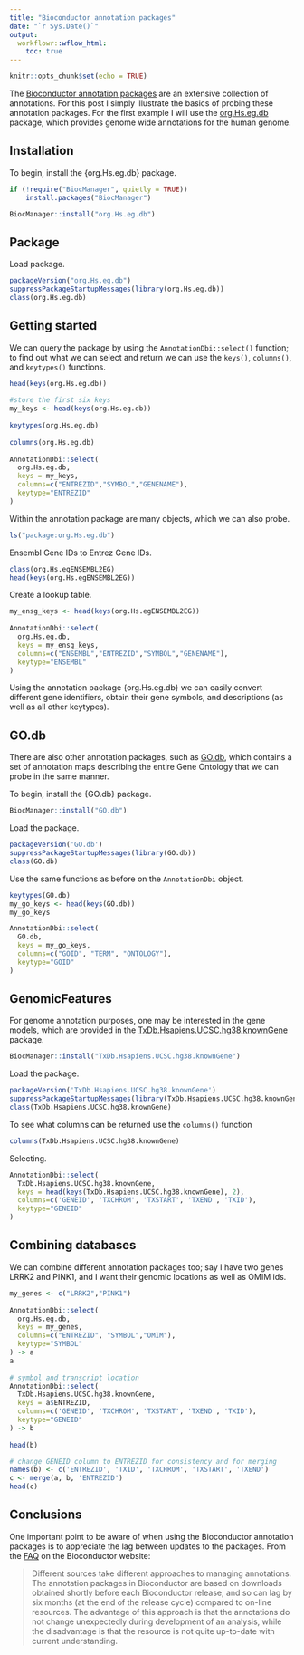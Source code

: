 ```yaml
---
title: "Bioconductor annotation packages"
date: "`r Sys.Date()`"
output:
  workflowr::wflow_html:
    toc: true
---
```


```r
knitr::opts_chunk$set(echo = TRUE)
```

The [Bioconductor annotation packages](https://www.bioconductor.org/packages/release/data/annotation/) are an extensive collection of annotations. For this post I simply illustrate the basics of probing these annotation packages. For the first example I will use the [org.Hs.eg.db](https://bioconductor.org/packages/release/data/annotation/html/org.Hs.eg.db.html) package, which provides genome wide annotations for the human genome.

## Installation

To begin, install the {org.Hs.eg.db} package.

```r
if (!require("BiocManager", quietly = TRUE))
    install.packages("BiocManager")

BiocManager::install("org.Hs.eg.db")
```

## Package

Load package.

```r
packageVersion("org.Hs.eg.db")
suppressPackageStartupMessages(library(org.Hs.eg.db))
class(org.Hs.eg.db)
```

## Getting started

We can query the package by using the `AnnotationDbi::select()` function; to find out what we can select and return we can use the `keys()`, `columns()`, and `keytypes()` functions.

```r
head(keys(org.Hs.eg.db))
 
#store the first six keys
my_keys <- head(keys(org.Hs.eg.db))
 
keytypes(org.Hs.eg.db)
 
columns(org.Hs.eg.db)
 
AnnotationDbi::select(
  org.Hs.eg.db,
  keys = my_keys,
  columns=c("ENTREZID","SYMBOL","GENENAME"),
  keytype="ENTREZID"
)
```

Within the annotation package are many objects, which we can also probe.

```r
ls("package:org.Hs.eg.db")
```

Ensembl Gene IDs to Entrez Gene IDs.

```r
class(org.Hs.egENSEMBL2EG)
head(keys(org.Hs.egENSEMBL2EG))
```

Create a lookup table.

```r
my_ensg_keys <- head(keys(org.Hs.egENSEMBL2EG))
 
AnnotationDbi::select(
  org.Hs.eg.db,
  keys = my_ensg_keys,
  columns=c("ENSEMBL","ENTREZID","SYMBOL","GENENAME"),
  keytype="ENSEMBL"
)
```

Using the annotation package {org.Hs.eg.db} we can easily convert different gene identifiers, obtain their gene symbols, and descriptions (as well as all other keytypes).

## GO.db

There are also other annotation packages, such as [GO.db](https://bioconductor.org/packages/release/data/annotation/html/GO.db.html), which contains a set of annotation maps describing the entire Gene Ontology that we can probe in the same manner.

To begin, install the {GO.db} package.

```r
BiocManager::install("GO.db")
```

Load the package.

```r
packageVersion('GO.db')
suppressPackageStartupMessages(library(GO.db))
class(GO.db)
```

Use the same functions as before on the `AnnotationDbi` object.

```r
keytypes(GO.db)
my_go_keys <- head(keys(GO.db))
my_go_keys

AnnotationDbi::select(
  GO.db,
  keys = my_go_keys,
  columns=c("GOID", "TERM", "ONTOLOGY"),
  keytype="GOID"
)
```

## GenomicFeatures

For genome annotation purposes, one may be interested in the gene models, which are provided in the [TxDb.Hsapiens.UCSC.hg38.knownGene](https://www.bioconductor.org/packages/release/data/annotation/html/TxDb.Hsapiens.UCSC.hg38.knownGene.html) package.

```r
BiocManager::install("TxDb.Hsapiens.UCSC.hg38.knownGene")
```

Load the package.

```r
packageVersion('TxDb.Hsapiens.UCSC.hg38.knownGene')
suppressPackageStartupMessages(library(TxDb.Hsapiens.UCSC.hg38.knownGene))
class(TxDb.Hsapiens.UCSC.hg38.knownGene)
```

To see what columns can be returned use the `columns()` function

```r
columns(TxDb.Hsapiens.UCSC.hg38.knownGene)
```

Selecting.

```r
AnnotationDbi::select(
  TxDb.Hsapiens.UCSC.hg38.knownGene,
  keys = head(keys(TxDb.Hsapiens.UCSC.hg38.knownGene), 2),
  columns=c('GENEID', 'TXCHROM', 'TXSTART', 'TXEND', 'TXID'),
  keytype="GENEID"
)
```

## Combining databases

We can combine different annotation packages too; say I have two genes LRRK2 and PINK1, and I want their genomic locations as well as OMIM ids.

```r
my_genes <- c("LRRK2","PINK1")
 
AnnotationDbi::select(
  org.Hs.eg.db,
  keys = my_genes,
  columns=c("ENTREZID", "SYMBOL","OMIM"),
  keytype="SYMBOL"
) -> a
a 
 
# symbol and transcript location
AnnotationDbi::select(
  TxDb.Hsapiens.UCSC.hg38.knownGene,
  keys = a$ENTREZID,
  columns=c('GENEID', 'TXCHROM', 'TXSTART', 'TXEND', 'TXID'),
  keytype="GENEID"
) -> b
 
head(b)

# change GENEID column to ENTREZID for consistency and for merging
names(b) <- c('ENTREZID', 'TXID', 'TXCHROM', 'TXSTART', 'TXEND')
c <- merge(a, b, 'ENTREZID')
head(c)
```

## Conclusions

One important point to be aware of when using the Bioconductor annotation packages is to appreciate the lag between updates to the packages. From the [FAQ](https://master.bioconductor.org/help/faq/#annotation-faq) on the Bioconductor website:

> Different sources take different approaches to managing annotations. The annotation packages in Bioconductor are based on downloads obtained shortly before each Bioconductor release, and so can lag by six months (at the end of the release cycle) compared to on-line resources. The advantage of this approach is that the annotations do not change unexpectedly during development of an analysis, while the disadvantage is that the resource is not quite up-to-date with current understanding.
